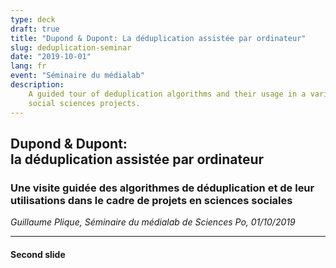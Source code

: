 ```yaml
---
type: deck
draft: true
title: "Dupond & Dupont: La déduplication assistée par ordinateur"
slug: deduplication-seminar
date: "2019-10-01"
lang: fr
event: "Séminaire du médialab"
description:
    A guided tour of deduplication algorithms and their usage in a variety of
    social sciences projects.
---
```




<Head>
  <title>Dupond &amp; Dupont - la déduplication assistée par ordinateur</title>
</Head>

<h2>Dupond &amp; Dupont:<br />la déduplication assistée par ordinateur</h2>

### Une visite guidée des algorithmes de déduplication et de leur utilisations dans le cadre de projets en sciences sociales

*Guillaume Plique, Séminaire du médialab de Sciences Po, 01/10/2019*

---

#### Second slide

<!--

Elements de plan:

- Questions, pas matheux, tech, interruption whenever
- Qui a déjà utilisé OpenRefine

- Discuter de mon hobby, péché mignon
- Fonctionnement d'un ordinateur et la tolérance à l'erreur
- La réalité des sciences sociales, données rentrées par des humains faillibles + grande mixité des sources (archives, traces)
- Comment composer une agrégation légitime
- Le travail à la main -> devient vite intenable
- 1. dupond & dupont, 2. Cas de la chaîne de caractère avec espace à trim (l'ordinateur peut?)
- Solution, Fantasme d'ingénieur: Monsieur 0 et Monsieur 1
- Consiste de fait à simuler cet état de fait
- Le fuzzy matching & logique floue
- 2 problèmes: 1 match N, N match N, A match B -> même problème

- démo de takoyaki pour mettre une idée concrète dans la tête

- Les 3 étapes de la logique: preprocessing, distance, clustering

- Le bon cluster & le mauvais cluster et son radius (les 3 méthodes de fog): dominance de la composante connexe pour ce genre de travail?

Projets:
- TOFLIT18 -> à la main, titanesque (peu de méthode appropriée)
- Ricardo
- LIEPP, bhht
- Projet Russe

- Quid du machine learning? prétérition sur ma propre pratique
- Fellegi Sunter
- Problème intéressant: ça marche pas. parce que les features ne sont quasiment jamais corrélées au fait d'être un doublon ou pas. le fait que plusieurs méthodes matchent n'est pas pertinent non plus
- Système hybride de scoring par heuristique (cf. Dominique) bien pour trouver les plus probables mais ignore tous les autres
- Estimer le nombre de doublons n'est pas non plus facile
- Anecdote des gens nés le même jour et de la classe qui rigole: à partir d'un seuil critique de données, les coincidences sont fort probables -> besoin de l'humain
- Exemple des jumelles & tim and tom coronel:
  https://fr.wikipedia.org/wiki/Lauren_V%C3%A9lez
  https://en.wikipedia.org/wiki/Lorraine_V%C3%A9lez
- Charles Dickens, la notoriété comme garde fou?

- Ce qui marche mieux ça reste de cribler les méthodes: besoin d'enregistrer les faux négatifs (enjeux d'UX et de compréhension: considérer les paires ou les clusters)

Q5686 Charles_Dickens 48 clustering_0b_exact 0.75
Q21510353 Charles_Dickens 3148774.5 clustering_0b_exact 0.75

Enjeux
- Besoin de pédagogie de l'outil parce besoin de méthodes tailored
- Pas de silver bullet
- On est dans un échelle méso, quali-quanti
- Besoin de méthodes non anglo-saxone (carry -> donato)
- Objectif dans le big data: reduire les faux positifs et faux négatifs: le soundex ça marche plus, à notre échelle (truc de bibliothécaire)

Ouvertures
- Liens avec la génétique / biologie, généalogie (découvertes parallèles), Levenshtein = botaniste -> faire une digression
- Les outils, Open Refine et Takoyaki
- Fog, talisman, phonogram, rusalka

---

Q5686 Charles_Dickens 48 clustering_0b_exact 0.75
Q21510353 Charles_Dickens 3148774.5 clustering_0b_exact 0.75

Q43247 Ingrid_Bergman 313 clustering_0b_exact 0.75
Q56577741 Ingrid_Bergman 4237949.5 clustering_0b_exact 0.75

Q41314 Bobby_Fischer 782 clustering_0a_external_identifiers 0.75
Q11181176 Robert_Fisher 1862893 clustering_0a_external_identifiers 0.75

Q48305 Euripides 973 clustering_0b_exact 0.75
Q11921281 Euripides 2921007.5 clustering_0b_exact 0.75

Q171480 Empress_Joséphine 1324 clustering_1_normalization 0.875
Q43132175 Empress_Josephine 3752625 clustering_1_normalization 0.875

Q43522 Antonie_van_Leeuwenhoek 1407.5 clustering_1_normalization 0.875
Q12253637 Antonie_Van_Leeuwenhoek 3344063 clustering_1_normalization 0.875

Q43926 Andrea_Pirlo 1680 clustering_7_rusalka 0.8
Q1088920 Andrea_Parola 336663 clustering_7_rusalka 0.8

Q1192 Jean-Baptiste_Lully 2208 clustering_0b_exact 0.875
Q10918306 Jean-Baptiste_Lully 2507750 clustering_0b_exact 0.875

Q182046 Leon_Battista_Alberti 2296 clustering_3_initials 0.8125
Q16435969 Leone_Battista_Alberti 2214513 clustering_3_initials 0.8125

Q264699 Wil_Wheaton 3270 clustering_2_harsh_normalization 0.8
Q8003184 Will_Wheaton 1120679 clustering_2_harsh_normalization 0.8

Q154448 Victor_Vasarely 4983 clustering_6_cologne 0.9375
Q28784991 Victor_Vaserely 4632423.5 clustering_6_cologne 0.9375

Q186273 Kōbō_Abe 5002 clustering_0b_exact 0.875
 Kōbō_Abe  clustering_0b_exact 0.875

Q183105 Randolph_Churchill 7656 clustering_0a_external_identifiers 0.875
Q3418826 Randolph_Churchill 2851692 clustering_0a_external_identifiers 0.875

Q230291 Hassan_al-Banna 8120.5 clustering_2_harsh_normalization 0.75
Q56821261 Hasan_al-Banna 4632423.5 clustering_2_harsh_normalization 0.75

Q435203 Katharine_Graham 8220 clustering_8_snm 0.9375
Q50377279 Katherine_Graham 4237949.5 clustering_8_snm 0.9375

Q213573 Prince_Frederick,_Duke_of_York_and_Albany 8742 clustering_0a_external_identifiers 0.8125
Q21460909 Frederick_Augustus 3752625 clustering_0a_external_identifiers 0.8125

Q314975 Jean_de_La_Bruyère 9209 clustering_1_normalization 0.8125
Q21010740 Jean_de_la_Bruyere 4237949.5 clustering_1_normalization 0.8125

Q157004 Jorge_Semprún 9362 clustering_1_normalization 0.75
Q52188922 Jorge_Semprun 4237949.5 clustering_1_normalization 0.75

Q61056 Al-Ma'mun 9760 clustering_8_snm 0.875
Q5974448 Al-Ma'mum 3904493 clustering_8_snm 0.875

Q311826 Muhammad_Abduh 10366 clustering_3_initials 0.875
Q12842576 Məhəmməd_Abduh 3298150 clustering_3_initials 0.875

Q157610 Lovis_Corinth 10431 clustering_3_initials 1.0
Q47484376 Ludwig_Corinth 4237949.5 clustering_3_initials 1.0

Q51570 George_Roy_Hill 10885 clustering_0a_external_identifiers 0.75
Q20639203 George_Hill_(footballer) 1269183 clustering_0a_external_identifiers 0.75

Q559074 Charlie_Murphy 10974 clustering_0b_exact 0.75
Q5085282 Charlie_Murphy 3904493 clustering_0b_exact 0.75

Q44304 The_Undertaker 11499.5 clustering_0a_external_identifiers 0.8
Q12326169 Mark_William_Calaway 2185730.5 clustering_0a_external_identifiers 0.8

Q139933 Zack_de_la_Rocha 11698 clustering_6_cologne 0.8
Q472320 Skeet_Ulrich 12111 clustering_6_cologne 0.8

Q39989 Ronny_Cox 12501 clustering_8_snm 0.8
Q7562024 Sonny_Cox 2049989 clustering_8_snm 0.8

Q333922 William_Whewell 12902 clustering_2_harsh_normalization 0.875
Q55900374 William_Wheewell 3233234.5 clustering_2_harsh_normalization 0.875

Q313093 Herman_Boerhaave 13269 clustering_7_rusalka 0.875
Q55894643 Hermann_Boorhave 3233234.5 clustering_7_rusalka 0.875

Q44118 Hamit_Altıntop 13810 clustering_3_initials 0.8
Q156638 Halil_Altıntop 24499.5 clustering_3_initials 0.8

Q433601 Alba_Rohrwacher 14052 clustering_3_initials 0.8
Q510194 Alice_Rohrwacher 32603 clustering_3_initials 0.8

Q459078 Gorō_Miyazaki 14053 clustering_3_initials 0.8
Q11454150 Genki_Miyazaki 2657710 clustering_3_initials 0.8

Q376107 Jan_de_Bont 14637 clustering_0b_exact 0.75
Q25768250 Jan_de_Bont 3404557.5 clustering_0b_exact 0.75

Q728217 Josh_Schwartz 15165 clustering_0b_exact 0.75
Q20986921 Josh_Schwartz 3446268.5 clustering_0b_exact 0.75

Q356711 Agostino_Depretis 15459 clustering_6_cologne 0.875
Q55901163 Ugostino_Depretis 3233234.5 clustering_6_cologne 0.875

Q94037 Paul_Lazarsfeld 16530.5 clustering_4_fingerprinting 0.875
Q12558413 Пауль_Лазарсфельд 3619232.5 clustering_4_fingerprinting 0.875

Q313369 Alonso_de_Ojeda 17415 clustering_0b_exact 0.75
Q16145699 Alonso_de_Ojeda 3904493 clustering_0b_exact 0.75

Q313460 Jacobus_da_Varagine 18066 clustering_6_cologne 0.875
Q41616506 Jacobus_de_Voragine 4632423.5 clustering_6_cologne 0.875

Q464714 Richard_S._Castellano 19472 clustering_8_snm 0.9375
Q57082194 Richard_S._Catellano 4237949.5 clustering_8_snm 0.9375

Q53005 Alessandro_Blasetti 20566 clustering_0b_exact 0.75
Q46268464 Alessandro_Blasetti 3752625 clustering_0b_exact 0.75

Q235575 Gabrielle_Carteris 20662 clustering_3_initials 0.8
Q24961233 Gabriella_Carteris 1745067.5 clustering_3_initials 0.8

Q235359 Lauren_Vélez 20990.5 clustering_7_rusalka 0.8
Q6678750 Lorraine_Vélez 789546 clustering_7_rusalka 0.8

Q336794 Jan_Swammerdam 21043 clustering_3_initials 0.8125
Q34461081 John_Swammerdam 4632423.5 clustering_3_initials 0.8125

Q281763 Hans_Egede 21186 clustering_0a_external_identifiers 0.875
Q21511480 Hans_Poulsen_Egede 3233234.5 clustering_0a_external_identifiers 0.875

Q499028 Don_Was 21804 clustering_3_initials 0.8
Q5240855 David_Was 289203 clustering_3_initials 0.8

Q352438 Adriaen_van_Ostade 22828.5 clustering_0a_external_identifiers 1.0
Q43139400 Adriaen_Jansz_Van_Ostade 3404557.5 clustering_0a_external_identifiers 1.0

Q380937 Erik_Gustaf_Geijer 22963.5 clustering_3_initials 0.8125
Q19267758 Eric_Gustaf_Geijer 4632423.5 clustering_3_initials 0.8125

Q182156 Pavel_Bazhov 23120 clustering_0a_external_identifiers 0.875
Q23695092 Павел_Петрович_Бажов 2855351 clustering_0a_external_identifiers 0.875

Q380403 Cetshwayo_kaMpande 23417 clustering_2_harsh_normalization 0.75
Q56822454 Cetshwayo_ka_Mpande 4632423.5 clustering_2_harsh_normalization 0.75

Q467961 Assata_Shakur 24043.5 clustering_3_initials 0.875
Q2273636 Afeni_Shakur 49293 clustering_3_initials 0.875

Q353008 Alexei_Savrasov 24299 clustering_3_initials 0.8125
Q56033555 Alexey_Savrasov 4237949.5 clustering_3_initials 0.8125

-->
